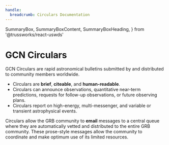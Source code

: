 ```yaml
---
handle:
  breadcrumb: Circulars Documentation
---
```


  SummaryBox,
  SummaryBoxContent,
  SummaryBoxHeading,
} from '@trussworks/react-uswds'


# GCN Circulars

GCN Circulars are rapid astronomical bulletins submitted by and distributed to community members worldwide.

- Circulars are **brief**, **citeable**, and **human-readable**.
- Circulars can announce observations, quantitative near-term predictions, requests for follow-up observations, or future observing plans.
- Circulars report on high-energy, multi-messenger, and variable or transient astrophysical events.

Circulars allow the GRB community to **email** messages to a central queue where they are automatically vetted and distributed to the entire GRB community. These prose-style messages allow the community to coordinate and make optimum use of its limited resources.
